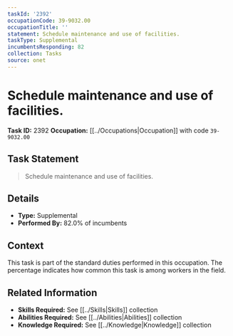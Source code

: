 ```yaml
---
taskId: '2392'
occupationCode: 39-9032.00
occupationTitle: ''
statement: Schedule maintenance and use of facilities.
taskType: Supplemental
incumbentsResponding: 82
collection: Tasks
source: onet
---
```

# Schedule maintenance and use of facilities.

**Task ID:** 2392
**Occupation:** [[../Occupations|Occupation]] with code `39-9032.00`

## Task Statement

> Schedule maintenance and use of facilities.

## Details

- **Type:** Supplemental
- **Performed By:** 82.0% of incumbents

## Context

This task is part of the standard duties performed in this occupation. The percentage indicates how common this task is among workers in the field.

## Related Information

- **Skills Required:** See [[../Skills|Skills]] collection
- **Abilities Required:** See [[../Abilities|Abilities]] collection
- **Knowledge Required:** See [[../Knowledge|Knowledge]] collection
